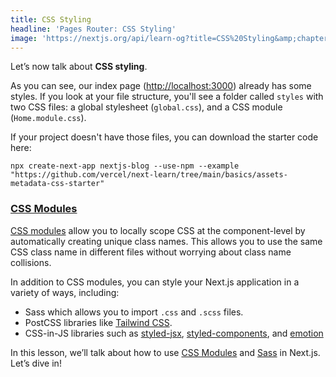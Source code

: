 ```yaml
---
title: CSS Styling
headline: 'Pages Router: CSS Styling'
image: 'https://nextjs.org/api/learn-og?title=CSS%20Styling&amp;chapter=15'
---
```


Let’s now talk about **CSS styling**.

As you can see, our index page ([http://localhost:3000](http://localhost:3000)) already has some styles. If you look at your file structure, you'll see a folder called `styles` with two CSS files: a global stylesheet (`global.css`), and a CSS module (`Home.module.css`).

If your project doesn't have those files, you can download the starter code here:

```
npx create-next-app nextjs-blog --use-npm --example "https://github.com/vercel/next-learn/tree/main/basics/assets-metadata-css-starter"
```

### [CSS Modules](#css-modules)

[CSS modules](/docs/basic-features/built-in-css-support) allow you to locally scope CSS at the component-level by automatically creating unique class names. This allows you to use the same CSS class name in different files without worrying about class name collisions.

In addition to CSS modules, you can style your Next.js application in a variety of ways, including:

*   Sass which allows you to import `.css` and `.scss` files.
*   PostCSS libraries like [Tailwind CSS](https://github.com/vercel/next.js/tree/canary/examples/with-tailwindcss).
*   CSS-in-JS libraries such as [styled-jsx](https://github.com/vercel/styled-jsx), [styled-components](https://github.com/vercel/next.js/tree/canary/examples/with-styled-components), and [emotion](https://github.com/vercel/next.js/tree/canary/examples/with-emotion)

In this lesson, we’ll talk about how to use [CSS Modules](/docs/basic-features/built-in-css-support#adding-component-level-css) and [Sass](/docs/basic-features/built-in-css-support#sass-support) in Next.js. Let’s dive in!
